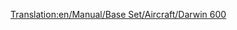 [[Translation:en/Manual/Base Set/Aircraft/Darwin 600]]
{{en/Manual/Base Set/Aircraft/Aircraft|Cost=$77,928
|Speed=947 kph (592 MPH)
|Annual=$12,374
|Designed=1981
|Lifespan=25
|Capacity=240 passengers & 25 bags of mail
|Description=Standard jet plane, large airports preferred.
|Real-life=Boeing 767
}}
